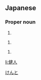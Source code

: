 ==Japanese==
{{ja-kanjitab|健|人}}

===Proper noun===
{{ja-pos|proper|はやと}}

# {{given name|male|lang=ja}}

{{ja-pos|proper|けんと}}

# {{given name|male|lang=ja}}

{{ja-pos|proper|たけひと}}

# {{given name|male|lang=ja}}

[[Category:Japanese male given names|けんと]]

[[li:健人]]